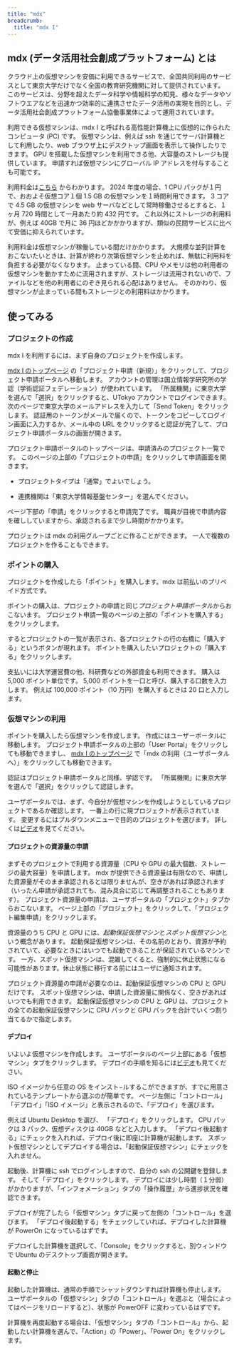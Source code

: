 ```yaml
---
title: "mdx"
breadcrumb:
  title: "mdx I"
---
```


## mdx (データ活用社会創成プラットフォーム) とは

クラウド上の仮想マシンを安価に利用できるサービスで、全国共同利用のサービスとして東京大学だけでなく全国の教育研究機関に対して提供されています。
このサービスは、分野を超えたデータ科学や情報科学の知見、様々なデータやソフトウエアなどを迅速かつ効率的に連携させたデータ活用の実現を目的とし、データ活用社会創成プラットフォーム協働事業体によって運用されています。

利用できる仮想マシンは、mdx I と呼ばれる高性能計算機上に仮想的に作られたコンピュータ (PC) です。
仮想マシンは、例えば ssh を通じてサーバ計算機として利用したり、web ブラウザ上にデスクトップ画面を表示して操作したりできます。
GPU を搭載した仮想マシンを利用できる他、大容量のストレージも提供しています。
申請すれば仮想マシンにグローバル IP アドレスを付与することも可能です。

利用料金は[こちら](https://mdx.jp/mdx1/p/guide/charge) からわかります。
2024 年度の場合、1 CPU パックが１円で、おおよそ仮想コア１個 1.5 GB の仮想マシンを１時間利用できます。
3 コアで 4.5 GB の仮想マシンを web サーバなどとして常時稼働させるとすると、１ヶ月 720 時間として一月あたり約 432 円です。
これ以外にストレージの利用料が、例えば 40GB で月に 36 円ほどかかかりますが、類似の民間サービスに比べて安価に抑えられています。

利用料金は仮想マシンが稼働している間だけかかります。
大規模な並列計算をおこないたいときは、計算が終わり次第仮想マシンを止めれば、無駄に利用料を負担する必要がなくなります。
止まっている間、CPU やメモリは他の利用者の仮想マシンを動かすために流用されますが、ストレージは流用されないので、ファイルなどを他の利用者にのぞき見られる心配はありません。
そのかわり、仮想マシンが止まっている間もストレージとの利用料はかかります。

## 使ってみる

### プロジェクトの作成

mdx I を利用するには、まず自身のプロジェクトを作成します。

[mdx I のトップページ](https://mdx.jp/mdx1) の「プロジェクト申請（新規）」をクリックして、プロジェクト申請ポータルへ移動します。
アカウントの管理は国立情報学研究所の学認（学術認証フェデレーション）が使われています。
「所属機関」に東京大学を選んで「選択」をクリックすると、UTokyo アカウントでログインできます。
次のページで東京大学のメールアドレスを入力して「Send Token」をクリックします。
認証用のトークンがメールで届くので、トークンをコピーしてログイン画面に入力するか、メール中の URL
をクリックすると認証が完了して、プロジェクト申請ポータルの画面が開きます。

プロジェクト申請ポータルのトップページは、申請済みのプロジェクト一覧です。
このページの上部の「プロジェクトの申請」をクリックして申請画面を開きます。

- プロジェクトタイプは「通常」でよいでしょう。

- 連携機関は「東京大学情報基盤センター」を選んでください。

ページ下部の「申請」をクリックすると申請完了です。
職員が目視で申請内容を確ししていますから、承認されるまで少し時間がかかります。

プロジェクトは mdx の利用グループごとに作ることができます。
一人で複数のプロジェクトを作ることもできます。


### ポイントの購入

プロジェクトを作成したら「ポイント」を購入します。mdx は前払いのプリペイド方式です。

ポイントの購入は、プロジェクトの申請と同じ*プロジェクト申請ポータル*からおこないます。
プロジェクト申請一覧のページの上部の「ポイントを購入する」をクリックします。

するとプロジェクトの一覧が表示され、各プロジェクトの行の右橋に「購入する」というボタンが現れます。
ポイントを購入したいプロジェクトの「購入する」をクリックします。

支払いには大学運営費の他、科研費などの外部資金も利用できます。
購入は 5,000 ポイント単位です。
5,000 ポイントを一口と呼び、購入する口数を入力します。
例えば 100,000 ポイント（10 万円）を購入するときは 20 口と入力します。

### 仮想マシンの利用

ポイントを購入したら仮想マシンを作成します。
作成にはユーザーポータルに移動します。
プロジェクト申請ポータルの上部の「User Portal」をクリックしても移動できますし、
[mdx I のトップページ](https://mdx.jp/mdx1) で「mdx の利用（ユーザポータルへ）」をクリックしても移動できます。

認証はプロジェクト申請ポータルと同様、学認です。
「所属機関」に東京大学を選んで「選択」をクリックして認証します。

ユーザポータルでは、まず、今自分が仮想マシンを作成しようとしているプロジェクトであるか確認します。
一番上の行に現プロジェクトが表示されています。
変更するにはプルダウンメニューで目的のプロジェクトを選びます。
詳しくは[ビデオ](https://www.youtube.com/watch?v=n98Z4tEt3kw)を見てください。

#### プロジェクトの資源量の申請

まずそのプロジェクトで利用する資源量（CPU や GPU の最大個数、ストレージの最大容量）を申請します。
mdx が提供できる資源量は有限なので、申請した資源量がそのまま承認されるとは限りませんが、空きがあれば承認されます（いったん申請が承認されても、混み具合に応じて再調整されることもあります）。
プロジェクト資源量の申請は、ユーザポータルの「プロジェクト」タブからおこないます。
ページ上部の「プロジェクト」をクリックして、「プロジェクト編集申請」をクリックします。

資源量のうち CPU と GPU には、*起動保証仮想マシン*と*スポット仮想マシン*という概念があります。
起動保証仮想マシンは、その名前のとおり、資源が予約されていて、必要なときにはいつでも起動できることが保証されているマシンです。
一方、スポット仮想マシンは、混雑してくると、強制的に休止状態になる可能性があります。休止状態に移行する前にはユーザに通知されます。

プロジェクト資源量の申請が必要なのは、起動保証仮想マシンの CPU と GPU だけです。
スポット仮想マシンは、申請した資源量に関係なく、空きがあればいつでも利用できます。
起動保証仮想マシンの CPU と GPU は、プロジェクトの全ての起動保証仮想マシンに CPU パックと GPU パックを合計でいくつ割り当てるかで指定します。

#### デプロイ

いよいよ仮想マシンを作成します。
ユーザポータルのページ上部にある「仮想マシン」タブをクリックします。
デプロイの手順を知るには[ビデオ](https://www.youtube.com/watch?v=hsvBUTtz7TM)も見てください。

ISO イメージから任意の OS をインスト−ルするこができますが、すでに用意されているテンプレートから選ぶのが簡単です。
ページ左側に「コントロール」「デプロイ」「ISO イメージ」と表示されるので、「デプロイ」を選びます。

例えば Ubuntu Desktop を選び、 「デプロイ」をクリックします。
CPU パックは 3 パック、仮想ディスクは 40GB などと入力します。
「デプロイ後起動する」にチェックを入れれば、デプロイ後に即座に計算機が起動します。
スポット仮想マシンとしてデプロイする場合は、「起動保証仮想マシン」にチェックを入れません。

起動後、計算機に ssh でログインしますので、自分の ssh の公開鍵を登録します。
そして「デプロイ」をクリックします。
デプロイには少し時間（１分弱）がかかりますが、「インフォメーション」タブの「操作履歴」から進捗状況を確認できます。

デプロイが完了したら「仮想マシン」タブに戻って左側の「コントロール」を選びます。
「デプロイ後起動する」をチェックしていれば、デプロイした計算機が PowerOn になっているはずです。

デプロイした計算機を選択して、「Console」をクリックすると、別ウィンドウで Ubuntu のデスクトップ画面が開きます。

#### 起動と停止

起動した計算機は、通常の手順でシャットダウンすれば計算機も停止します。
ユーザポータルの「仮想マシン」タブの「コントロール」を選ぶと（場合によってはページをリロードすると）、状態が PowerOFF に変わっているはずです。

計算機を再度起動する場合は、「仮想マシン」タブの「コントロール」から、起動したい計算機を選んで、「Action」の「Power」、「Power On」をクリックします。
